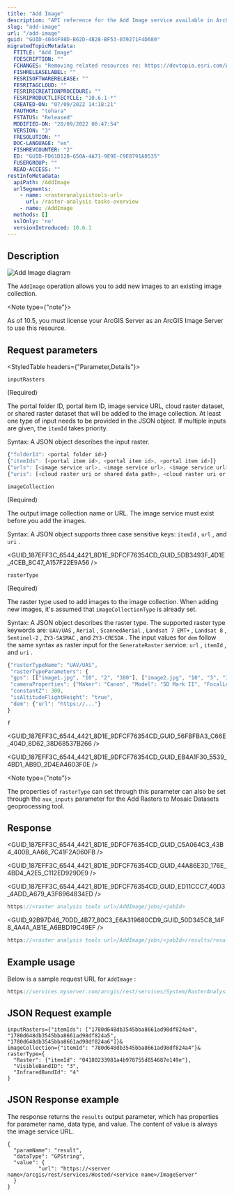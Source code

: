 ```yaml
---
title: "Add Image"
description: "API reference for the Add Image service available in ArcGIS Enterprise."
slug: "add-image"
url: "/add-image"
guid: "GUID-4044F98D-B62D-4B28-BF53-039271F4D680"
migratedTopicMetadata:
  FTITLE: "Add Image"
  FDESCRIPTION: ""
  FCHANGES: "Removing related resources re: https://devtopia.esri.com/WebGIS/arcgis-rest-api-documentation/issues/191"
  FISHRELEASELABEL: ""
  FESRISOFTWARERELEASE: ""
  FESRITAGCLOUD: ""
  FESRIRECREATIONPROCEDURE: ""
  FESRIPRODUCTLIFECYCLE: "10.6.1-*"
  CREATED-ON: "07/09/2022 14:18:21"
  FAUTHOR: "tohara"
  FSTATUS: "Released"
  MODIFIED-ON: "20/09/2022 08:47:54"
  VERSION: "3"
  FRESOLUTION: ""
  DOC-LANGUAGE: "en"
  FISHREVCOUNTER: "2"
  ED: "GUID-FD61D12B-650A-4A71-9E9E-C9E8791A0535"
  FUSERGROUP: ""
  READ-ACCESS: ""
restInfoMetadata:
  apiPath: /AddImage
  urlSegments:
    - name: <rasteranalysistools-url>
      url: /raster-analysis-tasks-overview
    - name: /AddImage
  methods: []
  sslOnly: 'no'
  versionIntroduced: 10.6.1
---
```



## Description

![Add Image diagram](./images/GUID-95081FF3-406B-403D-A19A-83F9901EA805-web.png)

The `AddImage`  operation allows you to add new images to an existing image collection.

<Note type={"note"}>

As of 10.5, you must license your ArcGIS Server as an ArcGIS Image Server to use this resource.

</Note>

##  Request parameters

<StyledTable headers={"Parameter,Details"}>

<StyledTableRow>

<StyledTableCell cellStyle="markdown">

`inputRasters` 

(Required)

</StyledTableCell>

<StyledTableCell cellStyle="markdown">

The portal folder ID, portal item ID, image service URL, cloud raster dataset, or shared raster dataset that will be added to the image collection. At least one type of input needs to be provided in the JSON object. If multiple inputs are given, the `itemId`  takes priority.

Syntax: A JSON object describes the input raster.

```javascript
{"folderId": <portal folder id>}
{"itemIds": [<portal item id>, <portal item id>, <portal item id>]}
{"urls": [<image service url>, <image service url>, <image service url>]}
{"uris": [<cloud raster uri or shared data path>, <cloud raster uri or shared data path>]}
```

 

</StyledTableCell>

</StyledTableRow>

<StyledTableRow>

<StyledTableCell cellStyle="markdown">

`imageCollection` 

(Required)

</StyledTableCell>

<StyledTableCell cellStyle="markdown">

The output image collection name or URL. The image service must exist before you add the images.

Syntax: A JSON object supports three case sensitive keys: `itemId` , `url` , and `uri` .

<GUID_187EFF3C_6544_4421_8D1E_9DFCF76354CD_GUID_5DB3493F_4D1E_4CEB_8C47_A157F22E9A56 />

</StyledTableCell>

</StyledTableRow>

<StyledTableRow>

<StyledTableCell cellStyle="markdown">

`rasterType` 

(Required)

</StyledTableCell>

<StyledTableCell cellStyle="markdown">

The raster type used to add images to the image collection. When adding new images, it's assumed that `imageCollectionType`  is already set.

Syntax: A JSON object describes the raster type. The supported raster type keywords are: `UAV/UAS` , `Aerial` , `ScannedAerial` , `Landsat 7 EMT+` , `Landsat 8` , `Sentinel-2` , `ZY3-SASMAC` , and `ZY3-CRESDA` . The input values for `dem`  follow the same syntax as raster input for the `GenerateRaster`  service: `url` , `itemId` , and `uri` .

```javascript
{"rasterTypeName": "UAV/UAS",
 "rasterTypeParameters": {
 "gps": [["image1.jpg", "10", "2", "300"], ["image2.jpg", "10", "3", "300"], ["image3.jpg", "10", "4", "300"]],
 "cameraProperties": {"Maker": "Canon", "Model": "5D Mark II", "FocalLength": 20, "PixelSize": 10, "x0": 0, "y0": 0, "columns": 4000, "rows": 3000},
 "constantZ": 300,
 "isAltitudeFlightHeight": "true",
 "dem": {"url": "https://..."}
}
```

 

</StyledTableCell>

</StyledTableRow>

<StyledTableRow>

<StyledTableCell cellStyle="markdown">

`f` 

</StyledTableCell>

<StyledTableCell cellStyle="markdown">

<GUID_187EFF3C_6544_4421_8D1E_9DFCF76354CD_GUID_56FBFBA3_C66E_404D_8D62_38D68537B266 />

<GUID_187EFF3C_6544_4421_8D1E_9DFCF76354CD_GUID_EB4A1F30_5539_4BD1_AB9D_2D4EA4603F0E />

</StyledTableCell>

</StyledTableRow>

</StyledTable>

<Note type={"note"}>

The properties of `rasterType`  can set through this parameter can also be set through the `aux_inputs`  parameter for the Add Rasters to Mosaic Datasets geoprocessing tool.

</Note>

## Response

<GUID_187EFF3C_6544_4421_8D1E_9DFCF76354CD_GUID_C5A064C3_43B4_400B_AA66_7C41F2A060FB />

<GUID_187EFF3C_6544_4421_8D1E_9DFCF76354CD_GUID_44A86E3D_176E_4BD4_A2E5_C112ED929DE9 />

<GUID_187EFF3C_6544_4421_8D1E_9DFCF76354CD_GUID_ED11CCC7_40D3_4ADD_A679_A3F6964834ED />

```javascript
https://<raster analysis tools url>/AddImage/jobs/<jobId>
```

 

<GUID_92B97D46_70DD_4B77_80C3_E6A319680CD9_GUID_50D345C8_14F8_4A4A_AB1E_A6BBD19C49EF />

```javascript
https://<raster analysis tools url>/AddImage/jobs/<jobId>/results/result
```

 

## Example usage

Below is a sample request URL for `AddImage` :

```javascript
https://services.myserver.com/arcgis/rest/services/System/RasterAnalysisTools/GPServer/AddImage
```

 

## JSON Request example

```other
inputRasters={"itemIds": ["1780d648db3545bba8661ad98df824a4", "1780d648db3545bba8661ad98df824a5", "1780d648db3545bba8661ad98df824a6"]}&
imageCollection={"itemId": "780d648db3545bba8661ad98df824a4"}&
rasterType={
  "Raster": {"itemId": "04180233981a4b978755d854687e149e"}, 
  "VisibleBandID": "3", 
  "InfraredBandId": "4"
}
```

 

## JSON Response example

The response returns the `results`  output parameter, which has properties for parameter name, data type, and value. The content of value is always the image service URL.

```other
{
  "paramName": "result",
  "dataType": "GPString",
  "value": {
		  "url": "https://<server name>/arcgis/rest/services/Hosted/<service name>/ImageServer"
  }
}
```

 
